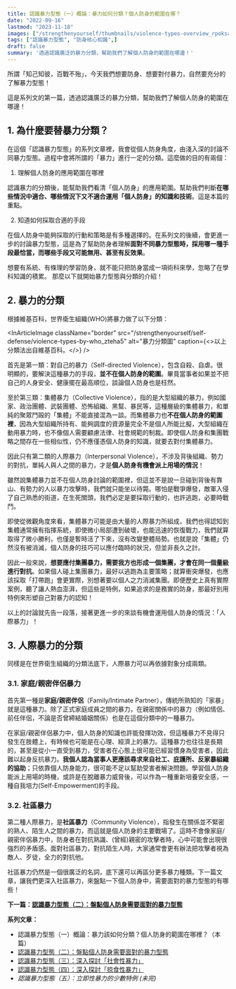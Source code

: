 ```yaml
---
title: 認識暴力型態（一）概論：暴力如何分類？個人防身的範圍在哪？
date: "2022-09-16"
lastmod: "2023-11-18"
images: ["/strengthenyourself/thumbnails/violence-types-overview_rpoksa"]
tags: ["認識暴力型態", "防身核心知識",]
draft: false
summary: '透過認識廣泛的暴力分類，幫助我們了解個人防身的範圍在哪邊！'
---
```



所謂「知己知彼，百戰不殆」，今天我們想要防身、想要對付暴力，自然要充分的了解暴力型態！

這是系列文的第一篇，透過認識廣泛的暴力分類，幫助我們了解個人防身的範圍在哪邊！

<InArticleImage
  src="/strengthenyourself/thumbnails/violence-types-overview_rpoksa"
  alt="文章封面圖片" 
/>

<TOCInline toc={props.toc} exclude="" toHeading={3} />


## 1. 為什麼要替暴力分類？

在這個「認識暴力型態」的系列文章裡，我會從個人防身角度，由淺入深的討論不同暴力型態。過程中會將所謂的「暴力」進行一定的分類。這麼做的目的有兩個：

1. <HighlightTextSpan>理解個人防身的應用範圍在哪裡</HighlightTextSpan>

  認識暴力的分類後，能幫助我們看清「個人防身」的應用範圍。幫助我們判斷**在哪些情況中適合、哪些情況下又不適合運用「個人防身」的知識和技術**。這是本篇的重點。

2. <HighlightTextSpan>知道如何採取合適的手段</HighlightTextSpan>

  在個人防身中能夠採取的行動和策略是有多種選擇的。在系列文的後續，會更進一步的討論暴力型態，這是為了幫助防身者理解**面對不同暴力型態時，採用哪一種手段最恰當，而哪些手段又可能無用、甚至有反效果**。

想要有系統、有條理的學習防身，就不能只把防身當成一項術科來學，忽略了在學科知識的積累。
那麼以下就開始暴力型態與分類的介紹！


## 2. 暴力的分類

根據維基百科，世界衛生組織(WHO)將暴力做了以下分類：


<InArticleImage
  className="border"
  src="/strengthenyourself/self-defense/violence-types-by-who_zteha5"
  alt="暴力分類圖"
  caption={<>以上分類法出自<Link href="https://en.wikipedia.org/wiki/Violence#Types">維基百科</Link>。</>}
/>

首先是第一類：<HighlightTextSpan>對自己的暴力</HighlightTextSpan>（Self-directed Violence），包含自殺、自虐。很明顯的，要解決這種暴力的手段，**並不在個人防身的範圍**。畢竟當事者如果並不把自己的人身安全、健康擺在最高順位，談論個人防身也是枉然。

至於第三類：<HighlightTextSpan>集體暴力</HighlightTextSpan>（Collective Violence），指的是大型組織的暴力，例如國家、政治團體、武裝團體、恐怖組織、黑幫、暴民等，這種層級的集體暴力，和單純的聚眾鬥毆的「集體」不能直接混為一談。而集體暴力也**不在個人防身的範圍裡**，因為大型組織所持有、能夠調度的資源量完全不是個人所能比擬，大型組織在動用暴力時，也不像個人需要顧慮法律、社會規範的制裁。即使個人防身和集團戰略之間存在一些相似性，仍不應僅憑個人防身的知識，就要去對付集體暴力。

因此只有第二類的<HighlightTextSpan>人際暴力</HighlightTextSpan>（Interpersonal Violence），不涉及背後組織、勢力的對抗，單純人與人之間的暴力，才是**個人防身有機會派上用場的情況**！

雖然說集體暴力並不在個人防身討論的範圍裡，但這並不是說一旦碰到背後有靠山、有勢力的人以暴力攻擊時，我們就只能坐以待斃。哪怕是戰爭爆發，敵軍入侵了自己熟悉的街道，在生死關頭，我們必定是要採取行動的，也許逃跑，必要時戰鬥。

即使從微觀角度來看，集體暴力可能是由大量的人際暴力所組成，我們也得認知到集體通常擁有指揮系統，即使微小局部遭到破壞，也能迅速的恢復戰力，我們就算取得了微小勝利，也僅是暫時活了下來，沒有改變整體局勢。也就是說「集體」仍然沒有被消滅，個人防身的技巧可以應付臨時的狀況，但並非長久之計。

因此一般來說，**想要應付集團暴力，需要我方也形成一個集團，才會在同一個量級進行對抗**。如果個人碰上集團暴力，最好以逃跑為主要策略；就算衝突爆發，也應該採取「打帶跑」會更實際，別想著要以個人之力消滅集團。即便歷史上真有實際案例，聽了讓人熱血澎湃，但這些是特例，如果追求的是務實的防身，那最好別用特例來形塑自己對暴力的認知！

以上的討論就先告一段落，接著更進一步的來談有機會運用個人防身的情況：「人際暴力」！


## 3. 人際暴力的分類

同樣是在世界衛生組織的分類法底下，人際暴力可以再依據對象分成兩類。

### 3.1. 家庭/親密伴侶暴力
首先第一種是**家庭/親密伴侶**（Family/Intimate Partner），傳統所熟知的「家暴」就是這種暴力。除了正式家庭成員之間的暴力，在親密關係中的暴力（例如情侶、前任伴侶，不論是否曾締結婚姻關係）也是在這個分類中的一種暴力。

在家庭/親密伴侶暴力中，個人防身的知識也許能發揮功效，但這種暴力不見得只發生在肢體上，有時候也可能是在心理、經濟上的暴力。這種暴力也往往是長期的，甚至是從小一直受到暴力，受害者在心態上很可能已經習慣身為受害者，因此難以起身反抗暴力。**我個人認為當事人更應該尋求來自社工、庇護所、反家暴組織的協助**；<HighlightTextSpan>只依靠個人防身能力，很可能不足以幫助受害者解決問題</HighlightTextSpan>。學習個人防身能派上用場的時機，或許是在脫離暴力威脅後，可以作為一種重新培養安全感，一種自我培力(Self-Empowerment)的手段。

### 3.2. 社區暴力
第二種人際暴力，是**社區暴力**（Community Violence），指發生在關係並不緊密的熟人、陌生人之間的暴力，而<HighlightTextSpan>這就是個人防身的主要戰場了</HighlightTextSpan>。這時不會像家庭/親密伴侶暴力中，防身者在對抗熟識、(曾經)親密的攻擊者時，心中可能會出現很強烈的矛盾感。面對社區暴力，對抗陌生人時，大家通常會更有辦法把攻擊者視為敵人、歹徒，全力的對抗他。

社區暴力仍然是一個很廣泛的名詞，底下還可以再區分更多暴力種類。下一篇文章，讓我們更深入社區暴力，來盤點一下個人防身中，需要面對的暴力型態的有哪些！

**下一篇：[認識暴力型態（二）：盤點個人防身需要面對的暴力型態](/blogs/violence-types-for-self-defense)**


**系列文章：**
- 認識暴力型態（一）概論：暴力該如何分類？個人防身的範圍在哪裡？（本篇） 
- [認識暴力型態（二）：盤點個人防身需要面對的暴力型態](/blogs/violence-types-for-self-defense)
- [認識暴力型態（三）：深入探討「社會性暴力」](/blogs/violence-types-social-violence)
- [認識暴力型態（四）：深入探討「掠食性暴力」](/blogs/violence-types-predatory-violence)
- *認識暴力型態（五）：立即性暴力的少數特例 (未完)*